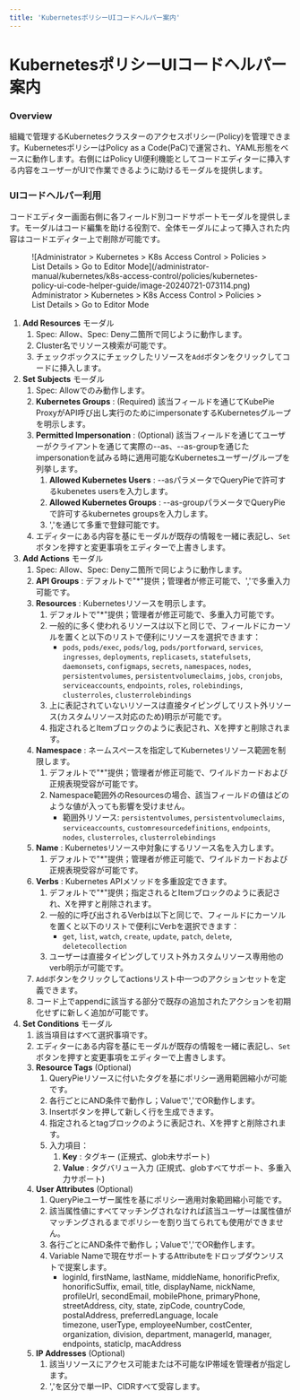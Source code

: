 ```yaml
---
title: 'KubernetesポリシーUIコードヘルパー案内'
---
```


# KubernetesポリシーUIコードヘルパー案内

### Overview

組織で管理するKubernetesクラスターのアクセスポリシー(Policy)を管理できます。KubernetesポリシーはPolicy as a Code(PaC)で運営され、YAML形態をベースに動作します。右側にはPolicy UI便利機能としてコードエディターに挿入する内容をユーザーがUIで作業できるように助けるモーダルを提供します。


### UIコードヘルパー利用

コードエディター画面右側に各フィールド別コードサポートモーダルを提供します。モーダルはコード編集を助ける役割で、全体モーダルによって挿入された内容はコードエディター上で削除が可能です。

<figure data-layout="center" data-align="center">
![Administrator &gt; Kubernetes &gt; K8s Access Control &gt; Policies &gt; List Details &gt; Go to Editor Mode](/administrator-manual/kubernetes/k8s-access-control/policies/kubernetes-policy-ui-code-helper-guide/image-20240721-073114.png)
<figcaption>
Administrator &gt; Kubernetes &gt; K8s Access Control &gt; Policies &gt; List Details &gt; Go to Editor Mode
</figcaption>
</figure>

1.  **Add Resources**  モーダル
    1. Spec: Allow、Spec: Deny二箇所で同じように動作します。
    2. Cluster名でリソース検索が可能です。
    3. チェックボックスにチェックしたリソースを`Add`ボタンをクリックしてコードに挿入します。
2.  **Set Subjects**  モーダル
    1. Spec: Allowでのみ動作します。
    2.  **Kubernetes Groups**  : (Required) 該当フィールドを通じてKubePie ProxyがAPI呼び出し実行のためにimpersonateするKubernetesグループを明示します。
    3.  **Permitted Impersonation**  : (Optional) 該当フィールドを通じてユーザーがクライアントを通じて実際の--as、--as-groupを通じたimpersonationを試みる時に適用可能なKubernetesユーザー/グループを列挙します。
        1.  **Allowed Kubernetes Users** : --asパラメータでQueryPieで許可するkubenetes usersを入力します。
        2.  **Allowed Kubernetes Groups** : --as-groupパラメータでQueryPieで許可するkubernetes groupsを入力します。
        3. ','を通じて多重で登録可能です。
    4. エディターにある内容を基にモーダルが既存の情報を一緒に表記し、`Set`ボタンを押すと変更事項をエディターで上書きします。
3.  **Add Actions**  モーダル
    1. Spec: Allow、Spec: Deny二箇所で同じように動作します。
    2.  **API Groups** : デフォルトで"*"提供；管理者が修正可能で、','で多重入力可能です。
    3.  **Resources** : Kubernetesリソースを明示します。
        1. デフォルトで"*"提供；管理者が修正可能で、多重入力可能です。
        2. 一般的に多く使われるリソースは以下と同じで、フィールドにカーソルを置くと以下のリストで便利にリソースを選択できます：
            * `pods`, `pods/exec`, `pods/log`, `pods/portforward`, `services`, `ingresses`, `deployments`, `replicasets`, `statefulsets`, `daemonsets`, `configmaps`, `secrets`, `namespaces`, `nodes`, `persistentvolumes`, `persistentvolumeclaims`, `jobs`, `cronjobs`, `serviceaccounts`, `endpoints`, `roles`, `rolebindings`, `clusterroles`, `clusterrolebindings`
        3. 上に表記されていないリソースは直接タイピングしてリスト外リソース(カスタムリソース対応のため)明示が可能です。
        4. 指定されるとItemブロックのように表記され、Xを押すと削除されます。
    4.  **Namespace** : ネームスペースを指定してKubernetesリソース範囲を制限します。
        1. デフォルトで"*"提供；管理者が修正可能で、ワイルドカードおよび正規表現受容が可能です。
        2. Namespace範囲外のResourcesの場合、該当フィールドの値はどのような値が入っても影響を受けません。
            * 範囲外リソース: `persistentvolumes`, `persistentvolumeclaims`, `serviceaccounts`, `customresourcedefinitions`, `endpoints`, `nodes`, `clusterroles`, `clusterrolebindings`
    5.  **Name** : Kubernetesリソース中対象にするリソース名を入力します。
        1. デフォルトで"*"提供；管理者が修正可能で、ワイルドカードおよび正規表現受容が可能です。
    6.  **Verbs** : Kubernetes APIメソッドを多重設定できます。
        1. デフォルトで"*"提供；指定されるとItemブロックのように表記され、Xを押すと削除されます。
        2. 一般的に呼び出されるVerbは以下と同じで、フィールドにカーソルを置くと以下のリストで便利にVerbを選択できます：
            * `get`, `list`, `watch`, `create`, `update`, `patch`, `delete`, `deletecollection`
        3. ユーザーは直接タイピングしてリスト外カスタムリソース専用他のverb明示が可能です。
    7. `Add`ボタンをクリックしてactionsリスト中一つのアクションセットを定義できます。
    8. コード上でappendに該当する部分で既存の追加されたアクションを初期化せずに新しく追加が可能です。
4.  **Set Conditions**  モーダル
    1. 該当項目はすべて選択事項です。
    2. エディターにある内容を基にモーダルが既存の情報を一緒に表記し、`Set`ボタンを押すと変更事項をエディターで上書きします。
    3.  **Resource Tags**  (Optional)
        1. QueryPieリソースに付いたタグを基にポリシー適用範囲縮小が可能です。
        2. 各行ごとにAND条件で動作し；Valueで','でOR動作します。
        3. Insertボタンを押して新しく行を生成できます。
        4. 指定されるとtagブロックのように表記され、Xを押すと削除されます。
        5. 入力項目：
            1.  **Key** : タグキー (正規式、glob未サポート)
            2.  **Value** : タグバリュー入力 (正規式、globすべてサポート、多重入力サポート)
    4.  **User Attributes**  (Optional)
        1. QueryPieユーザー属性を基にポリシー適用対象範囲縮小可能です。
        2. 該当属性値にすべてマッチングされなければ該当ユーザーは属性値がマッチングされるまでポリシーを割り当てられても使用ができません。
        3. 各行ごとにAND条件で動作し；Valueで','でOR動作します。
        4. Variable Nameで現在サポートするAttributeをドロップダウンリストで提案します。
            * loginId, firstName, lastName, middleName, honorificPrefix, honorificSuffix, email, title, displayName, nickName, profileUrl, secondEmail, mobilePhone, primaryPhone, streetAddress, city, state, zipCode, countryCode, postalAddress, preferredLanguage, locale<br/>timezone, userType, employeeNumber, costCenter, organization, division, department, managerId, manager, endpoints, staticIp, macAddress
    5.  **IP Addresses**  (Optional)
        1. 該当リソースにアクセス可能または不可能なIP帯域を管理者が指定します。
        2. ','を区分で単一IP、CIDRすべて受容します。
